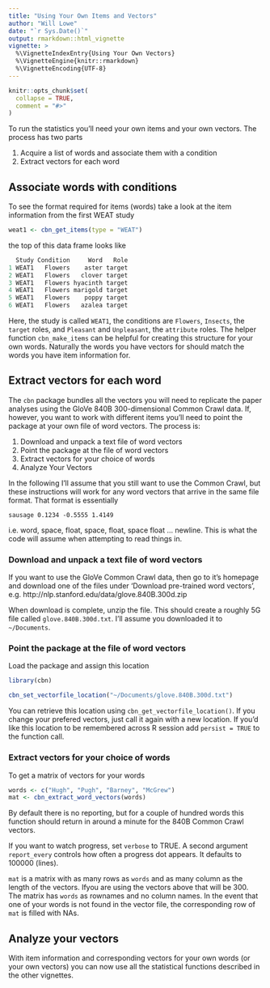 ```yaml
---
title: "Using Your Own Items and Vectors"
author: "Will Lowe"
date: "`r Sys.Date()`"
output: rmarkdown::html_vignette
vignette: >
  %\VignetteIndexEntry{Using Your Own Vectors}
  %\VignetteEngine{knitr::rmarkdown}
  %\VignetteEncoding{UTF-8}
---
```


```r
knitr::opts_chunk$set(
  collapse = TRUE,
  comment = "#>"
)
```

To run the statistics you'll need your own items and your own vectors.  The process
has two parts

1. Acquire a list of words and associate them with a condition
2. Extract vectors for each word

## Associate words with conditions

To see the format required for items (words) take a look at the item information 
from the first WEAT study
```r
weat1 <- cbn_get_items(type = "WEAT")
```
the top of this data frame looks like 
```r
  Study Condition     Word   Role
1 WEAT1   Flowers    aster target
2 WEAT1   Flowers   clover target
3 WEAT1   Flowers hyacinth target
4 WEAT1   Flowers marigold target
5 WEAT1   Flowers    poppy target
6 WEAT1   Flowers   azalea target
```
Here, the study is called `WEAT1`, the conditions are `Flowers`, `Insects`, 
the `target` roles, and `Pleasant` and `Unpleasant`, the `attribute` roles. 
The helper function `cbn_make_items` can be helpful for creating this structure 
for your own words.  Naturally the words you have vectors for should match the 
words you have item information for. 

## Extract vectors for each word

The `cbn` package bundles all the vectors you will need to replicate the 
paper analyses using the GloVe 840B 300-dimensional Common Crawl data. 
If, however, you want to work with different items you'll need to point the package
at your own file of word vectors.  The process is:

1. Download and unpack a text file of word vectors
2. Point the package at the file of word vectors
3. Extract vectors for your choice of words
4. Analyze Your Vectors

In the following I'll assume that you 
still want to use the Common Crawl, but these instructions will work for 
any word vectors that arrive in the same file format.  That format is
essentially
```
sausage 0.1234 -0.5555 1.4149
```
i.e. word, space, float, space, float, space float ... newline. 
This is what the code will assume when attempting to read things in.

### Download and unpack a text file of word vectors

If you want to use the GloVe Common Crawl data, then go to it's homepage
and download one of the files under 'Download pre-trained word vectors',
e.g. http://nlp.stanford.edu/data/glove.840B.300d.zip

When download is complete, unzip the file.  This should create
a roughly 5G file called `glove.840B.300d.txt`. I'll assume you
downloaded it to `~/Documents`.

### Point the package at the file of word vectors

Load the package and assign this location
```r
library(cbn)

cbn_set_vectorfile_location("~/Documents/glove.840B.300d.txt")
```
You can retrieve this location using `cbn_get_vectorfile_location()`.
If you change your prefered vectors, just call it again with a new location.
If you'd like this location to be remembered across R session add 
`persist = TRUE` to the function call.

### Extract vectors for your choice of words

To get a matrix of vectors for your words
```r
words <- c("Hugh", "Pugh", "Barney", "McGrew")
mat <- cbn_extract_word_vectors(words)
```
By default there is no reporting, but for a couple of hundred words this
function should return in around a minute for the 840B Common Crawl vectors.

If you want to watch progress, set `verbose` to TRUE.  A second argument
`report_every` controls how often a progress dot appears. It defaults to 
100000 (lines).

`mat` is a matrix with as many rows as `words` and as many column as the 
length of the vectors.  Ifyou are using the vectors above that will be 300.
The matrix has `words` as rownames and no column names.  In the event that
one of your words is not found in the vector file, the corresponding row of 
`mat` is filled with NAs.

## Analyze your vectors

With item information and corresponding vectors for your own words 
(or your own vectors) you can now use all the statistical functions 
described in the other vignettes.
